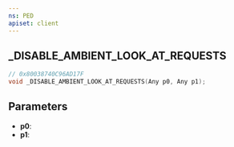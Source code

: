 ```yaml
---
ns: PED
apiset: client
---
```

## _DISABLE_AMBIENT_LOOK_AT_REQUESTS

```c
// 0x80038740C96AD17F
void _DISABLE_AMBIENT_LOOK_AT_REQUESTS(Any p0, Any p1);
```


## Parameters
* **p0**:
* **p1**: